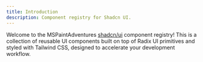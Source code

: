```yaml
---
title: Introduction
description: Component registry for Shadcn UI.
---
```


Welcome to the MSPaintAdventures [shadcn/ui](https://ui.shadcn.com/) component registry! This is a collection of reusable UI components built on top of Radix UI primitives and styled with Tailwind CSS, designed to accelerate your development workflow.